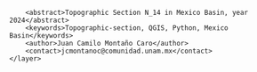 <?xml version="1.0" encoding="UTF-8"?>
<qgis>
    <layer>
        <title>N_14</title>
        <abstract>Topographic Section N_14 in Mexico Basin, year 2024</abstract>
        <keywords>Topographic-section, QGIS, Python, Mexico Basin</keywords>
        <author>Juan Camilo Montaño Caro</author>
        <contact>jcmontanoc@comunidad.unam.mx</contact>
    </layer>
</qgis>
